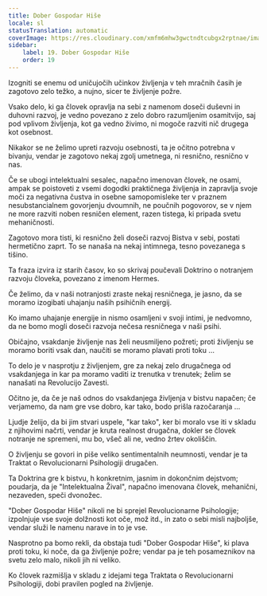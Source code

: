 ```yaml
---
title: Dober Gospodar Hiše
locale: sl
statusTranslation: automatic
coverImage: https://res.cloudinary.com/xmfm6mhw3gwctndtcubgx2rptnae/image/upload/v1740468922/small_cover_tratado_de_psicologia_revolucionaria_a4c0dca4e0.webp
sidebar:
    label: 19. Dober Gospodar Hiše
    order: 19
---
```

Izogniti se enemu od uničujočih učinkov življenja v teh mračnih časih je zagotovo zelo težko, a nujno, sicer te življenje požre.

Vsako delo, ki ga človek opravlja na sebi z namenom doseči duševni in duhovni razvoj, je vedno povezano z zelo dobro razumljenim osamitvijo, saj pod vplivom življenja, kot ga vedno živimo, ni mogoče razviti nič drugega kot osebnost.

Nikakor se ne želimo upreti razvoju osebnosti, ta je očitno potrebna v bivanju, vendar je zagotovo nekaj zgolj umetnega, ni resnično, resnično v nas.

Če se ubogi intelektualni sesalec, napačno imenovan človek, ne osami, ampak se poistoveti z vsemi dogodki praktičnega življenja in zapravlja svoje moči za negativna čustva in osebne samopomisleke ter v praznem nesubstancialnem govorjenju dvoumnih, ne poučnih pogovorov, se v njem ne more razviti noben resničen element, razen tistega, ki pripada svetu mehaničnosti.

Zagotovo mora tisti, ki resnično želi doseči razvoj Bistva v sebi, postati hermetično zaprt. To se nanaša na nekaj intimnega, tesno povezanega s tišino.

Ta fraza izvira iz starih časov, ko so skrivaj poučevali Doktrino o notranjem razvoju človeka, povezano z imenom Hermes.

Če želimo, da v naši notranjosti zraste nekaj resničnega, je jasno, da se moramo izogibati uhajanju naših psihičnih energij.

Ko imamo uhajanje energije in nismo osamljeni v svoji intimi, je nedvomno, da ne bomo mogli doseči razvoja nečesa resničnega v naši psihi.

Običajno, vsakdanje življenje nas želi neusmiljeno požreti; proti življenju se moramo boriti vsak dan, naučiti se moramo plavati proti toku ...

To delo je v nasprotju z življenjem, gre za nekaj zelo drugačnega od vsakdanjega in kar pa moramo vaditi iz trenutka v trenutek; želim se nanašati na Revolucijo Zavesti.

Očitno je, da če je naš odnos do vsakdanjega življenja v bistvu napačen; če verjamemo, da nam gre vse dobro, kar tako, bodo prišla razočaranja ...

Ljudje želijo, da bi jim stvari uspele, "kar tako", ker bi moralo vse iti v skladu z njihovimi načrti, vendar je kruta realnost drugačna, dokler se človek notranje ne spremeni, mu bo, všeč ali ne, vedno žrtev okoliščin.

O življenju se govori in piše veliko sentimentalnih neumnosti, vendar je ta Traktat o Revolucionarni Psihologiji drugačen.

Ta Doktrina gre k bistvu, h konkretnim, jasnim in dokončnim dejstvom; poudarja, da je "Intelektualna Žival", napačno imenovana človek, mehanični, nezaveden, speči dvonožec.

"Dober Gospodar Hiše" nikoli ne bi sprejel Revolucionarne Psihologije; izpolnjuje vse svoje dolžnosti kot oče, mož itd., in zato o sebi misli najboljše, vendar služi le namenu narave in to je vse.

Nasprotno pa bomo rekli, da obstaja tudi "Dober Gospodar Hiše", ki plava proti toku, ki noče, da ga življenje požre; vendar pa je teh posameznikov na svetu zelo malo, nikoli jih ni veliko.

Ko človek razmišlja v skladu z idejami tega Traktata o Revolucionarni Psihologiji, dobi pravilen pogled na življenje.


